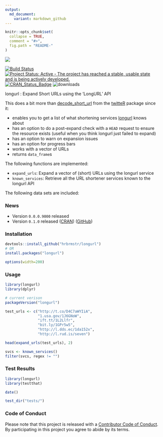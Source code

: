 ```yaml
---
output:
  md_document:
    variant: markdown_github
---
```


<!-- README.md is generated from README.Rmd. Please edit that file -->

```r
knitr::opts_chunk$set(
  collapse = TRUE,
  comment = "#>",
  fig.path = "README-"
)
```
![](longurl.png)

[![Build Status](https://travis-ci.org/hrbrmstr/longurl.svg)](https://travis-ci.org/hrbrmstr/longurl) 
[![Project Status: Active - The project has reached a stable, usable state and is being actively developed.](http://www.repostatus.org/badges/0.1.0/active.svg)](http://www.repostatus.org/#active) 
[![CRAN_Status_Badge](http://www.r-pkg.org/badges/version/longurl)](http://cran.r-project.org/web/packages/longurl) 
![downloads](http://cranlogs.r-pkg.org/badges/grand-total/longurl)


longurl : Expand Short URLs using the 'LongURL' API

This does a bit more than [decode_short_url](https://github.com/geoffjentry/twitteR/blob/master/R/utils.R#L22-L31) from the [twitteR](https://github.com/geoffjentry/twitteR) package since it:

- enables you to get a list of what shortening services [longurl](http://longurl.org/) knows about
- has an option to do a post-expand check with a `HEAD` request to ensure the resource exists (useful when you think longurl just failed to expand)
- has an option to warn on expansion issues
- has an option for progress bars
- works with a vector of URLs
- returns `data_frame`s

The following functions are implemented:

- `expand_urls`:	Expand a vector of (short) URLs using the longurl service
- `known_services`:	Retrieve all the URL shortener services known to the longurl API

The following data sets are included:

### News

- Version `0.0.0.9000` released
- Version `0.1.0` released ([CRAN](http://cran.r-project.org/web/packages/longurl/index.html)) ([GitHub](https://github.com/hrbrmstr/longurl/archive/v0.1.0.zip))

### Installation

```r
devtools::install_github("hrbrmstr/longurl")
# OR
install.packages("longurl")
```

```r
options(width=200)
```

### Usage

```r
library(longurl)
library(dplyr)

# current verison
packageVersion("longurl")

test_urls <- c("http://t.co/D4C7aWYIiA",
               "1.usa.gov/1J6GNoW",
               "ift.tt/1L2Llfr",
               "bit.ly/1GPr5w5",
               "http://l.dds.ec/1da152x",
               "http://l.rud.is/seven")

head(expand_urls(test_urls), 2)

svcs <- known_services()
filter(svcs, regex != "")
```

### Test Results

```r
library(longurl)
library(testthat)

date()

test_dir("tests/")
```

### Code of Conduct

Please note that this project is released with a [Contributor Code of Conduct](CONDUCT.md). 
By participating in this project you agree to abide by its terms.
